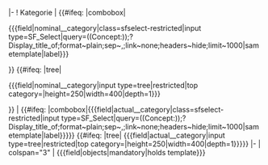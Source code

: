 <includeonly>{{OslTemplate:LabProcess/Step/Form/Param/Multi/SectionHeader |label=Objektauswahl |id=objects}}
|-
! Kategorie
<!-- NOMINAL CATEGORY:SFS Combobox-->
| {{#ifeq: {{{category_input_type|tree}}}|combobox| <div class='sfselect-restricted'><nowiki>{{{field|</nowiki>nominal_{{{template_parameter}}}_category<nowiki>|class=sfselect-restricted|input type=SF_Select|query=((Concept:</nowiki>{{{concept|OslTemplate:LIMS/Object/Category}}}<nowiki>));?Display_title_of;format~plain;sep~,;link~none;headers~hide;limit~1000|sametemplate|label}}}</nowiki></div>}}<!-- 
NOMINAL CATEGORY:Tree-->{{#ifeq: {{{category_input_type|tree}}}|tree|
<div class='sfselect-restricted'><nowiki>{{{field|</nowiki>nominal_{{{template_parameter}}}_category<nowiki>|input type=tree|restricted|top category=</nowiki>{{{category|Object}}}<nowiki>|height=250|width=400|depth=1}}}</nowiki></div>}}
<!-- ACTUAL CATEGORY:SFS Combobox-->
| {{#ifeq: {{{category_input_type|tree}}}|combobox|<nowiki>{{{field|</nowiki>actual_{{{template_parameter}}}_category<nowiki>|class=sfselect-restricted|input type=SF_Select|query=((Concept:</nowiki>{{{concept|OslTemplate:LIMS/Object/Category}}}<nowiki>));?Display_title_of;format~plain;sep~,;link~none;headers~hide;limit~1000|sametemplate|label}}}</nowiki>}}<!-- 
ACTUAL CATEGORY:Tree-->{{#ifeq: {{{category_input_type|tree}}}|tree|
<nowiki>{{{field|</nowiki>actual_{{{template_parameter}}}_category<nowiki>|input type=tree|restricted|top category=</nowiki>{{{category|Object}}}<nowiki>|height=250|width=400|depth=1}}}</nowiki>}}
|-
| colspan="3" | <nowiki>{{{field|objects|mandatory|holds template}}}</nowiki></includeonly>